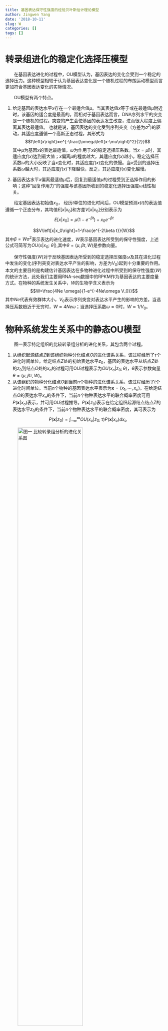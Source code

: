 ```yaml
---
title: 基因表达保守性强度的经验贝叶斯估计理论模型
author: Jingwen Yang
date: '2018-10-11'
slug: W
categories: []
tags: []
---
```

# 转录组进化的稳定化选择压模型

&emsp;&emsp;在基因表达进化的过程中，OU模型认为，基因表达的变化会受到一个稳定的选择压力。这种模型相较于认为基因表达变化是一个随机过程的布朗运动模型而言更加符合基因表达变化的实际情况。


&emsp;&emsp;OU模型有两个特点。

1. 给定基因的表达水平$x$存在一个最适合值$\mu$。当其表达值$x$等于或在最适值$\mu$附近时，该基因的适合度是最高的。而相对于基因表达而言，DNA序列水平的突变是一个随机的过程。突变的产生会使基因的表达发生改变，进而很大程度上偏离其表达最适值。
也就是说，基因表达的变化受到序列突变（方差为$\sigma^2$)的驱动，其适应度遵循一个高斯正态过程，其形式为
$$f\left(x\right)=e^{-\frac{\omega\left(x-\mu\right)^2}{2}}$$
其中$\mu$为基因$x$的表达最适值，$\omega$为作用于$x$的稳定选择压系数。当$x=\mu$时，其适应度$f\left(x\right)$达到最大值；$x$偏离$\mu$的程度越大，其适应度$f(x)$越小。稳定选择压系数$\omega$的大小反映了当$x$变化时，其适应度$f(x)$变化的快慢。当$x$受到的选择压系数$\omega$越大时，其适应度$f(x)$下降越快，反之，其适应度$f(x)$变化越慢。

2. 基因表达水平$x$偏离最适值$\mu$后，回复到最适值$\mu$的过程受到正选择作用的影响；这种“回复作用力”的强度与该基因所收到的稳定化选择压强度$\omega$线性相关。

&emsp;&emsp;给定基因表达初始值$x_0$， 经历$t$单位的进化时间后，OU模型预测$x(t)$的表达值遵循一个正态分布，其均值$E[x|x_0]$和方差$V[x|x_0]$分别表示为
$$E\left[x|x_0\right]=\mu\left(1-e^{-\beta t}\right)+x_0e^{-\beta t}$$


$$V\left[x|x_0\right]=1-\frac{e^{-2\beta t}}{W}$$
其中$\beta=W\sigma^2$表示表达的进化速度，$W$表示基因表达所受到的保守性强度，上述公式可简写为$OU\left(x\left|x_0;\ \theta\right|\right)$,其中$\theta=(\mu, \beta t, W)$是参数向量。

&emsp;&emsp;保守性强度($W$)对于反映基因表达所受到的稳定选择压强度$\omega$及其在进化过程中发生的变化(序列突变对表达水平产生的影响，方差为$V_0$)起到十分重要的作用。本文的主要目的是构建估计基因表达在多物种进化过程中所受到的保守性强度($W$)的统计方法，此处我们主要用RNA-seq数据中的RPKM作为基因表达的主要度量方式。在物种的系统发生关系中，$W$的生物学含义表示为
$$W=\frac{4Ne \omega}{1-e^{-4Ne\omega V_0}}$$
其中$Ne$代表有效群体大小，$V_0$表示序列突变对表达水平产生的影响的方差。当选择压系数趋近于无穷时，$W\approx4Ne\omega$；当选择压系数$\omega\approx0$时，$W\approx1/V_0$。

# 物种系统发生关系中的静态OU模型

&emsp;&emsp;图一表示特定组织的比较转录组分析的进化关系，其包含两个过程。

1. 从组织起源结点$Z$到该组织物种分化结点$O$的进化谱系关系，该过程经历了$\tau$个进化时间单位。给定结点$Z$处的初始表达水平$z_0$，基因的表达水平从结点$Z$处的$z_0$到结点$O$处的$x_o$的过程可用OU过程表示为$OU(x_o|z_0;\theta)$，$\theta$表示参数向量$\theta=(\mu, \beta \tau, W)$。
2. 从该组织的物种分化结点$O$到当前$n$个物种的进化谱系关系，该过程经历了$t$个进化时间单位。当前$n$个物种的基因表达水平表示为$\boldsymbol{x}=(x_1,\cdots,x_n)$。在给定结点$O$的表达水平$x_o$的条件下，当前$n$个物种表达水平的联合概率密度可用$P(\boldsymbol{x}|x_o)$表示，并可用OU过程推导。$P(\boldsymbol{x}|z_0)$表示在给定组织起源结点结点$Z$的表达水平$z_0$的条件下，当前$n$个物种表达水平的联合概率密度，其可表示为
$$P(\boldsymbol{x}|z_0)=\int_{-\infty}^{\infty}OU\left(x_o|z_0;\tau\right)P\left(\boldsymbol{x}|x_o\right)dx_o$$

<div align = center>
![图一 比较转录组分析的进化关系图](/blog/2018-10-11-W的经验贝叶斯估计_files/Figure1.jpg){width=70% height=70%}
</div>

&emsp;&emsp;Hansen and Martins指出$P(\boldsymbol{x}|z_0)$符合一个多元正太分布，其性质可由均值向量$\boldsymbol{\mu}$ 和方差-协方差矩阵$\boldsymbol{V}$决定。但是当前物种的转录组信息包含太少的从结点$Z$到结点$O$的基因表达变化信息，这使得方差-协方差矩阵$\boldsymbol{V}$变得异常复杂。此外，一般的OU过程允许基因在不同物种中具有不同的基因表达变化速度$\beta$与表达保守性强度$W$，在实际的分析过程中往往会出现过度参数化现象，导致统计自由度不足，给计算带来困难。

&emsp;&emsp;为了解决这些技术上的问题，我们提出了静态OU(sOU)模型的概念。我们假定，特定组织的转录组整体的生物学功能在物种进化过程中是保守的。sOU模型主要包含两个方面的假设：

1. 图一中特定组织的起源结点$Z$发生在相当古老的时间之前，结点$Z$到该组织产生物种分化的结点$O$的进化时间$\tau$可近似认为$\tau\approx+\infty$。根据OU模型，我们可以得到结点$O$的表达均值等于其最适值$\mu$,方差$\rho^2=1/W$。
2. 基因表达水平在结点$O$处已达到稳定状态。结点$O$到当前物种的进化时间$t$相较于$\tau$是一个较短的进化过程。在这个过程中，基因表达的最适值$\mu$与保守性强度$W$保持不变。也就是说，基因表达的均值与方差在所有内部结点和外部结点中分别等于其表达最适值$\mu$和$1/W$。



&emsp;&emsp;在sOU模型下，$P(\boldsymbol{x}|z_0)$可作以下简化：

1. 因为进化时间$\tau$接近$+\infty$，当前物种的表达水平$\boldsymbol{x}$几乎不受$z_0$的影响，因此可认定$z_0$与当前物种的表达水平$\boldsymbol{x}$相互独立，即$P(\boldsymbol{x}|z_0) \approx P(\boldsymbol{x})$
2. $P(\boldsymbol{x}|z_0)$的均值向量$\boldsymbol{\mu}$为一个统一的值。
3. 基于前文的假设，不同物种基因表达变化的方差$\rho^2=1/W$。$P(\boldsymbol{x}|z_0)$的方差-协方差矩阵表示为$\boldsymbol{V}=\boldsymbol{R}/W$，$\boldsymbol{R}$为当前物种基因表达的相关系数矩阵。

&emsp;&emsp;由于我们的主要目的是想计算不同基因的表达保守性强度$W$，所以$x$的联合概率密度函数可表示为$P(\boldsymbol{x};\mu,\boldsymbol{R}, W)$

# 不同基因的$W$变化

&emsp;&emsp;Gama分布的概率密度函数可表示为
$$f\left(x,\beta,\alpha\right)=\frac{\beta^{\alpha}}{\Gamma\left(\alpha\right)}x^{\alpha-1}e^{-\beta x}$$
其中，Gamma分布中的参数$\alpha$称为形状参数(shape parameter)，$\beta$称为尺度参数(scale parameter)。Gamma分布的均值$E[x]=\beta/\alpha$，方差$V[x]=\beta/\alpha^2$。

&emsp;&emsp;sOU模型假定特定基因的保守性强度$W$在不同物种中为一固定的常数，而$W$在不同基因中均有不同。
在这里，我们引用Gamma分布的概，假定不同基因的保守性强度$W$作为一个随机变量服从Gamma分布，表示为：

$$\phi\left(W;\alpha,\overline{W}\right)=\frac{(\alpha/\overline{W})^\alpha}{\Gamma\left(\alpha\right)}W^{\alpha-1}e^{-\alpha W/\overline{W}}$$
其中\overline{W}为Gamma分布的均值，$\alpha$为形状参数(shape parameter)，$\alpha/\overline{W}$为尺度参数(scale parameter)。
当$\alpha$值很小时，$W$的变异度很高；当$\alpha\rightarrow\infty$时，$W$为一常数。

&emsp;&emsp;$\boldsymbol{x}=(x_1,\cdots,x_n)$表示当前物种的基因表达水平，在OU模型下，$\boldsymbol{x}$的联合概率密度$P(\boldsymbol{x;\mu,V})$服从多元正太分布，可表示为
$$P\left(\boldsymbol{x,\mu,V}\right)=\frac{1}{\left(\sqrt{2\pi}\right)^n\left|\boldsymbol{V}\right|^{\frac{1}{2}}}\exp\left\{-\frac{\left(\boldsymbol{x}-\boldsymbol{\mu}\right)'\boldsymbol{V}^{\left\{-1\right\}}\left(\boldsymbol{x}-\boldsymbol{\mu}\right)}{2}\right\}$$
其中，$\boldsymbol{\mu}$为均值向量，$\boldsymbol{V}$为方差-协方差矩阵。在sOU模型下，方差-协方差矩阵$\boldsymbol{V}=\boldsymbol{R}/W$。将$W$作为一个随机变量，我们可以将$\boldsymbol{x}$的联合概率密度$P(\boldsymbol{x};\boldsymbol{\mu},\boldsymbol{R},W)$改写为$P(\boldsymbol{x}|W;\boldsymbol{\mu,R})$

$$
\begin{align*} 
P\left(\boldsymbol{x}|W;\boldsymbol{\mu,R}\right)&=\frac{W^{\frac{n}{2}}}{\left(\sqrt{\pi}\right)^n\left|R\right|^{\frac{1}{2}}}\exp\left\{-W\left(\boldsymbol{x}-\boldsymbol{\mu}\right)'\boldsymbol{R}^{-1}\left(\boldsymbol{x}-\boldsymbol{\mu}\right)\right\}\\
&=A\exp\left\{-Q\left(x\right)W\right\}W^{\frac{n}{2}}
\end{align*} 
$$
其中$Q(\boldsymbol{x})=(\boldsymbol{x}-\boldsymbol{\mu})^T\boldsymbol{R}^{-1}(\boldsymbol{x}-\boldsymbol{\mu})$，表示$\boldsymbol{x}$的二次方程，$A$为归一化常数$A=\pi^{-\frac{n}{2}}\left|R\right|^{-\frac{1}{2}}$。

&emsp;&emsp;由此可推出$P\left(\boldsymbol{x};\boldsymbol{\mu},\boldsymbol{R},\alpha,\overline{W}\right)$边缘密度函数
$$
\begin{align*} 
P\left(\boldsymbol{x};\boldsymbol{\mu},\boldsymbol{R},\alpha,\overline{W}\right)&=\int_0^{\infty}P\left(\boldsymbol{x}|W;\ \boldsymbol{\mu};\boldsymbol{R}\right)\phi\left(W;\ \alpha,\overline{W}\right)dW\\
&=A\left(\frac{\overline{W}}{\alpha}\right)^{n/2}\left(\frac{\Gamma\left(n/2+\alpha\right)}{\Gamma\left(\alpha\right)}\right)\left(\frac{\alpha}{\alpha+Q\left(\boldsymbol{x}\right)\overline{W}}\right)^{n/2+\alpha}
\end{align*} 
$$

# 特定基因保守性强度$W$的经验贝叶斯估计

### $W$的后验概率

&emsp;&emsp;我们用贝叶斯过程来预测给定基因的表达保守性强度$W$。根据贝叶斯法则，在基因表达水平$\boldsymbol{x}$条件下，基因的表达保守性强度$W$的后验概率可表示为
$$
\begin{align*} 
P\left(W|\boldsymbol{x};\boldsymbol{\mu},\boldsymbol{R},\alpha,\overline{W}\right)&=\frac{\phi\left(W;\alpha,\overline{W}\right)P\left(\boldsymbol{x}|W;\boldsymbol{\mu},\boldsymbol{R}\right)}{P\left(\boldsymbol{x};\boldsymbol{\mu},\boldsymbol{R},\alpha,\overline{W}\right)}\\
&=\frac{\left[\frac{\alpha}{\overline{W}}+Q\left(\boldsymbol{x}\right)\right]^{\frac{n}{2}+\alpha}}{\Gamma\left(\frac{n}{2}+\alpha\right)}W^{\frac{n}{2}+\alpha-1}e^{-\left[\frac{\alpha}{\overline{W}}+Q\left(\boldsymbol{x}\right)\right]W}
\end{align*} 
$$
可得$P\left(W|\boldsymbol{x};\boldsymbol{\mu},\boldsymbol{R},\alpha,\overline{W}\right)$服从Gamma分布，均值与方差可分别表示为
$$E\left[W|x\right]\ =\left[\frac{\alpha+\frac{n}{2}}{\alpha+Q\left(x\right)\overline{W}}\right]\overline{W}$$
$$Var\left[W|x\right]=\left[\frac{\alpha+\frac{n}{2}}{\left(\alpha+Q\left(x\right)\overline{W}\right)^2}\right]\overline{W}^2$$

### 对后验均值$E[W|\boldsymbol{x}]$的解析
